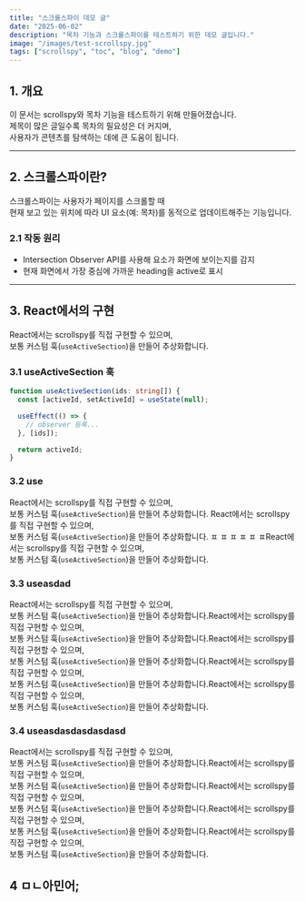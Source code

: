 ```yaml
---
title: "스크롤스파이 데모 글"
date: "2025-06-02"
description: "목차 기능과 스크롤스파이를 테스트하기 위한 데모 글입니다."
image: "/images/test-scrollspy.jpg"
tags: ["scrollspy", "toc", "blog", "demo"]
---
```


## 1. 개요

이 문서는 scrollspy와 목차 기능을 테스트하기 위해 만들어졌습니다.  
제목이 많은 글일수록 목차의 필요성은 더 커지며,  
사용자가 콘텐츠를 탐색하는 데에 큰 도움이 됩니다.

---

## 2. 스크롤스파이란?

스크롤스파이는 사용자가 페이지를 스크롤할 때  
현재 보고 있는 위치에 따라 UI 요소(예: 목차)를 동적으로 업데이트해주는 기능입니다.

### 2.1 작동 원리

- Intersection Observer API를 사용해 요소가 화면에 보이는지를 감지
- 현재 화면에서 가장 중심에 가까운 heading을 active로 표시

---

## 3. React에서의 구현

React에서는 scrollspy를 직접 구현할 수 있으며,  
보통 커스텀 훅(`useActiveSection`)을 만들어 추상화합니다.

### 3.1 useActiveSection 훅

```ts
function useActiveSection(ids: string[]) {
  const [activeId, setActiveId] = useState(null);

  useEffect(() => {
    // observer 등록...
  }, [ids]);

  return activeId;
}
```

### 3.2 use

React에서는 scrollspy를 직접 구현할 수 있으며,  
보통 커스텀 훅(`useActiveSection`)을 만들어 추상화합니다.
React에서는 scrollspy를 직접 구현할 수 있으며,  
보통 커스텀 훅(`useActiveSection`)을 만들어 추상화합니다.
ㅍ
ㅍ
ㅍ
ㅍ
ㅍ
ㅍReact에서는 scrollspy를 직접 구현할 수 있으며,  
보통 커스텀 훅(`useActiveSection`)을 만들어 추상화합니다.

### 3.3 useasdad

React에서는 scrollspy를 직접 구현할 수 있으며,  
보통 커스텀 훅(`useActiveSection`)을 만들어 추상화합니다.React에서는 scrollspy를 직접 구현할 수 있으며,  
보통 커스텀 훅(`useActiveSection`)을 만들어 추상화합니다.React에서는 scrollspy를 직접 구현할 수 있으며,  
보통 커스텀 훅(`useActiveSection`)을 만들어 추상화합니다.React에서는 scrollspy를 직접 구현할 수 있으며,  
보통 커스텀 훅(`useActiveSection`)을 만들어 추상화합니다.React에서는 scrollspy를 직접 구현할 수 있으며,  
보통 커스텀 훅(`useActiveSection`)을 만들어 추상화합니다.

### 3.4 useasdasdasdasdasd

React에서는 scrollspy를 직접 구현할 수 있으며,  
보통 커스텀 훅(`useActiveSection`)을 만들어 추상화합니다.React에서는 scrollspy를 직접 구현할 수 있으며,  
보통 커스텀 훅(`useActiveSection`)을 만들어 추상화합니다.React에서는 scrollspy를 직접 구현할 수 있으며,  
보통 커스텀 훅(`useActiveSection`)을 만들어 추상화합니다.React에서는 scrollspy를 직접 구현할 수 있으며,  
보통 커스텀 훅(`useActiveSection`)을 만들어 추상화합니다.React에서는 scrollspy를 직접 구현할 수 있으며,  
보통 커스텀 훅(`useActiveSection`)을 만들어 추상화합니다.

## 4 ㅁㄴ아민어;
